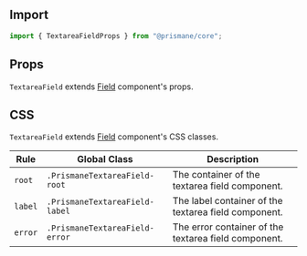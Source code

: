 ## Import

```js
import { TextareaFieldProps } from "@prismane/core";
```

## Props

`TextareaField` extends [Field](/docs/components-api/field-api) component's props.

## CSS

`TextareaField` extends [Field](/docs/components-api/field-api) component's CSS classes.

| Rule    | Global Class                   | Description                                          |
| ------- | ------------------------------ | ---------------------------------------------------- |
| `root`  | `.PrismaneTextareaField-root`  | The container of the textarea field component.       |
| `label` | `.PrismaneTextareaField-label` | The label container of the textarea field component. |
| `error` | `.PrismaneTextareaField-error` | The error container of the textarea field component. |
